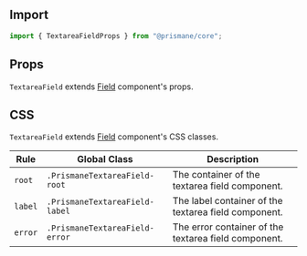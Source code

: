 ## Import

```js
import { TextareaFieldProps } from "@prismane/core";
```

## Props

`TextareaField` extends [Field](/docs/components-api/field-api) component's props.

## CSS

`TextareaField` extends [Field](/docs/components-api/field-api) component's CSS classes.

| Rule    | Global Class                   | Description                                          |
| ------- | ------------------------------ | ---------------------------------------------------- |
| `root`  | `.PrismaneTextareaField-root`  | The container of the textarea field component.       |
| `label` | `.PrismaneTextareaField-label` | The label container of the textarea field component. |
| `error` | `.PrismaneTextareaField-error` | The error container of the textarea field component. |
